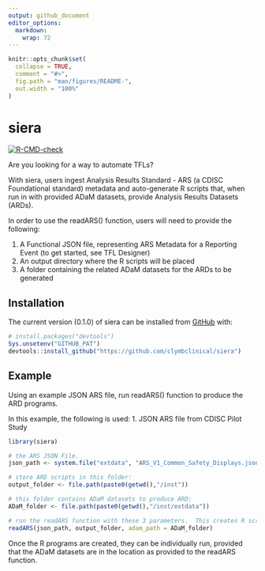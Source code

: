 ```yaml
---
output: github_document
editor_options: 
  markdown: 
    wrap: 72
---
```


<!-- README.md is generated from README.Rmd. Please edit that file -->

```r
knitr::opts_chunk$set(
  collapse = TRUE,
  comment = "#>",
  fig.path = "man/figures/README-",
  out.width = "100%"
)
```

# siera

<!-- badges: start -->

<!-- [![CRAN -->
<!-- status](https://www.r-pkg.org/badges/version/siera)](https://CRAN.R-project.org/package=siera) -->
[![R-CMD-check](https://github.com/clymbclinical/siera/actions/workflows/R-CMD-check.yaml/badge.svg)](https://github.com/clymbclinical/siera/actions/workflows/R-CMD-check.yaml)
<!-- badges: end -->

Are you looking for a way to automate TFLs?

With siera, users ingest Analysis Results Standard - ARS (a CDISC
Foundational standard) metadata and auto-generate R scripts that, when
run in with provided ADaM datasets, provide Analysis Results Datasets
(ARDs).

In order to use the readARS() function, users will need to provide the
following:

1.  A Functional JSON file, representing ARS Metadata for a Reporting
    Event (to get started, see TFL Designer)
2.  An output directory where the R scripts will be placed
3.  A folder containing the related ADaM datasets for the ARDs to be
    generated

## Installation

The current version (0.1.0) of siera can be installed from
[GitHub](https://github.com/clymbclinical/siera) with:

```r
# install.packages("devtools")
Sys.unsetenv("GITHUB_PAT")
devtools::install_github("https://github.com/clymbclinical/siera")
```

## Example

Using an example JSON ARS file, run readARS() function to produce the
ARD programs.

In this example, the following is used: 
1. JSON ARS file from CDISC Pilot Study

```r
library(siera)

# the ARS JSON File. 
json_path <- system.file("extdata", "ARS_V1_Common_Safety_Displays.json", package = "siera") 

# store ARD scripts in this folder:
output_folder <- file.path(paste0(getwd(),"/inst")) 

# this folder contains ADaM datasets to produce ARD:
ADaM_folder <- file.path(paste0(getwd(),"/inst/extdata")) 

# run the readARS function with these 3 parameters.  This creates R scripts (1 for each output in output_folder)
readARS(json_path, output_folder, adam_path = ADaM_folder)
```

Once the R programs are created, they can be individually run, provided
that the ADaM datasets are in the location as provided to the readARS
function. 
